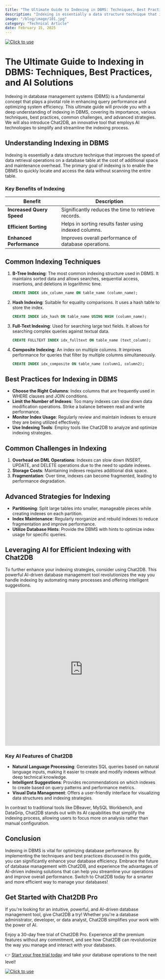 ```yaml
---
title: "The Ultimate Guide to Indexing in DBMS: Techniques, Best Practices, and AI Solutions"
description: "Indexing is essentially a data structure technique that improves the speed of data retrieval operations on a database table at the cost of additional space and maintenance overhead."
image: "/blog/image/101.jpg"
category: "Technical Article"
date: February 15, 2025
---
```

[![Click to use](/image/blog/bg/chat2db1.png)](https://app.chat2db.ai/)
# The Ultimate Guide to Indexing in DBMS: Techniques, Best Practices, and AI Solutions


<Authors date="February 15, 2025">
  <Author name="Ethan Clarke" link="https://chat2db.ai" />
</Authors>

Indexing in database management systems (DBMS) is a fundamental concept that plays a pivotal role in enhancing query performance and optimizing system efficiency. This ultimate guide will provide you with a deep understanding of indexing in DBMS, covering its importance, various techniques, best practices, common challenges, and advanced strategies. We will also introduce Chat2DB, an innovative tool that employs AI technologies to simplify and streamline the indexing process.

## Understanding Indexing in DBMS

Indexing is essentially a data structure technique that improves the speed of data retrieval operations on a database table at the cost of additional space and maintenance overhead. The primary goal of indexing is to enable the DBMS to quickly locate and access the data without scanning the entire table.

### Key Benefits of Indexing

| Benefit                   | Description                                               |
|---------------------------|-----------------------------------------------------------|
| **Increased Query Speed** | Significantly reduces the time to retrieve records.      |
| **Efficient Sorting**     | Helps in sorting results faster using indexed columns.    |
| **Enhanced Performance**  | Improves overall performance of database operations.      |

## Common Indexing Techniques

1. **B-Tree Indexing**: The most common indexing structure used in DBMS. It maintains sorted data and allows searches, sequential access, insertions, and deletions in logarithmic time.
   ```sql
   CREATE INDEX idx_column_name ON table_name (column_name);
   ```

2. **Hash Indexing**: Suitable for equality comparisons. It uses a hash table to store the index.
   ```sql
   CREATE INDEX idx_hash ON table_name USING HASH (column_name);
   ```

3. **Full-Text Indexing**: Used for searching large text fields. It allows for searching complex queries against textual data.
   ```sql
   CREATE FULLTEXT INDEX idx_fulltext ON table_name (text_column);
   ```

4. **Composite Indexing**: An index on multiple columns. It improves performance for queries that filter by multiple columns simultaneously.
   ```sql
   CREATE INDEX idx_composite ON table_name (column1, column2);
   ```

## Best Practices for Indexing in DBMS

- **Choose the Right Columns**: Index columns that are frequently used in WHERE clauses and JOIN conditions.
- **Limit the Number of Indexes**: Too many indexes can slow down data modification operations. Strike a balance between read and write performance.
- **Monitor Index Usage**: Regularly review and maintain indexes to ensure they are being utilized effectively.
- **Use Indexing Tools**: Employ tools like Chat2DB to analyze and optimize indexing strategies.

## Common Challenges in Indexing

1. **Overhead on DML Operations**: Indexes can slow down INSERT, UPDATE, and DELETE operations due to the need to update indexes.
2. **Storage Costs**: Maintaining indexes requires additional disk space.
3. **Fragmentation**: Over time, indexes can become fragmented, leading to performance degradation.

## Advanced Strategies for Indexing

- **Partitioning**: Split large tables into smaller, manageable pieces while creating indexes on each partition.
- **Index Maintenance**: Regularly reorganize and rebuild indexes to reduce fragmentation and improve performance.
- **Utilize Database Hints**: Provide the DBMS with hints to optimize index usage for specific queries.

## Leveraging AI for Efficient Indexing with Chat2DB

To further enhance your indexing strategies, consider using Chat2DB. This powerful AI-driven database management tool revolutionizes the way you handle indexing by automating many processes and offering intelligent suggestions. 

<iframe width="100%" height="500" src="https://www.youtube.com/embed/bsg3yF7al_I?si=60QprvANg_nd1U-8" title="YouTube video player" frameborder="0" allow="accelerometer; autoplay; clipboard-write; encrypted-media; gyroscope; picture-in-picture; web-share" referrerpolicy="strict-origin-when-cross-origin" allowfullscreen></iframe>

### Key AI Features of Chat2DB

- **Natural Language Processing**: Generates SQL queries based on natural language inputs, making it easier to create and modify indexes without deep technical knowledge.
- **Intelligent Suggestions**: Provides recommendations on which indexes to create based on query patterns and performance metrics.
- **Visual Data Management**: Offers a user-friendly interface for visualizing data structures and indexing strategies.

In contrast to traditional tools like DBeaver, MySQL Workbench, and DataGrip, Chat2DB stands out with its AI capabilities that simplify the indexing process, allowing users to focus more on analysis rather than manual configuration.

## Conclusion

Indexing in DBMS is vital for optimizing database performance. By implementing the techniques and best practices discussed in this guide, you can significantly enhance your database efficiency. Embrace the future of database management with Chat2DB, and experience the advantages of AI-driven indexing solutions that can help you streamline your operations and improve overall performance. Switch to Chat2DB today for a smarter and more efficient way to manage your databases!

## Get Started with Chat2DB Pro

If you're looking for an intuitive, powerful, and AI-driven database management tool, give Chat2DB a try! Whether you're a database administrator, developer, or data analyst, Chat2DB simplifies your work with the power of AI.

Enjoy a 30-day free trial of Chat2DB Pro. Experience all the premium features without any commitment, and see how Chat2DB can revolutionize the way you manage and interact with your databases.

👉 [Start your free trial today](https://app.chat2db.ai/) and take your database operations to the next level!

[![Click to use](/image/blog/bg/chat2db.jpg)](https://app.chat2db.ai/)
